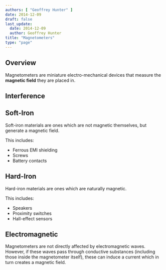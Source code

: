 ```yaml
---
authors: [ "Geoffrey Hunter" ]
date: 2014-12-09
draft: false
last_update:
  date: 2014-12-09
  author: Geoffrey Hunter
title: "Magnetometers"
type: "page"
---
```


## Overview

Magnetometers are miniature electro-mechanical devices that measure the **magnetic field** they are placed in.

## Interference

## Soft-Iron

Soft-iron materials are ones which are not magnetic themselves, but generate a magnetic field.

This includes:

* Ferrous EMI shielding
* Screws
* Battery contacts

## Hard-Iron

Hard-iron materials are ones which are naturally magnetic.

This includes:

* Speakers
* Proximity switches
* Hall-effect sensors

## Electromagnetic

Magnetometers are not directly affected by electromagnetic waves. However, if these waves pass through conductive substances (including those inside the magnetometer itself), these can induce a current which in turn creates a magnetic field.
